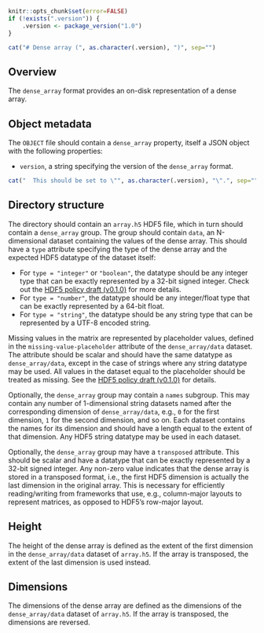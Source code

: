 ```r
knitr::opts_chunk$set(error=FALSE)
if (!exists(".version")) {
    .version <- package_version("1.0")
}
```

```r
cat("# Dense array (", as.character(.version), ")", sep="")
```

## Overview

The `dense_array` format provides an on-disk representation of a dense array.

## Object metadata

The `OBJECT` file should contain a `dense_array` property, itself a JSON object with the following properties:

- `version`, a string specifying the version of the `dense_array` format.
```r
cat("  This should be set to \"", as.character(.version), "\".", sep="")
```

## Directory structure

The directory should contain an `array.h5` HDF5 file, which in turn should contain a `dense_array` group.
The group should contain `data`, an N-dimensional dataset containing the values of the dense array.
This should have a `type` attribute specifying the type of the dense array and the expected HDF5 datatype of the dataset itself:

- For `type = "integer"` or `"boolean"`, the datatype should be any integer type that can be exactly represented by a 32-bit signed integer.
  Check out the [HDF5 policy draft (v0.1.0)](https://github.com/ArtifactDB/Bioc-HDF5-policy/tree/v0.1.0) for more details.
- For `type = "number"`, the datatype should be any integer/float type that can be exactly represented by a 64-bit float.
- For `type = "string"`, the datatype should be any string type that can be represented by a UTF-8 encoded string.

Missing values in the matrix are represented by placeholder values, defined in the `missing-value-placeholder` attribute of the `dense_array/data` dataset.
The attribute should be scalar and should have the same datatype as `dense_array/data`, except in the case of strings where any string datatype may be used.
All values in the dataset equal to the placeholder should be treated as missing.
See the [HDF5 policy draft (v0.1.0)](https://github.com/ArtifactDB/Bioc-HDF5-policy/tree/v0.1.0) for details.

Optionally, the `dense_array` group may contain a `names` subgroup.
This may contain any number of 1-dimensional string datasets named after the corresponding dimension of `dense_array/data`, e.g., `0` for the first dimension, `1` for the second dimension, and so on.
Each dataset contains the names for its dimension and should have a length equal to the extent of that dimension.
Any HDF5 string datatype may be used in each dataset.

Optionally, the `dense_array` group may have a `transposed` attribute.
This should be scalar and have a datatype that can be exactly represented by a 32-bit signed integer.
Any non-zero value indicates that the dense array is stored in a transposed format,
i.e., the first HDF5 dimension is actually the last dimension in the original array.
This is necessary for efficiently reading/writing from frameworks that use, e.g., column-major layouts to represent matrices, as opposed to HDF5's row-major layout.

## Height

The height of the dense array is defined as the extent of the first dimension in the `dense_array/data` dataset of `array.h5`.
If the array is transposed, the extent of the last dimension is used instead.

## Dimensions

The dimensions of the dense array are defined as the dimensions of the `dense_array/data` dataset of `array.h5`.
If the array is transposed, the dimensions are reversed.

